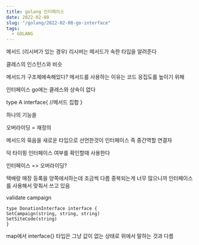 ```yaml
---
title: golang 인터페이스
date: 2022-02-08
slug: "/golang/2022-02-08-go-interface"
tags:
  - GOLANG
---
```


메서드 (리시버가 있는 경우)
리시버는 메서드가 속한 타입을 알려준다

클레스의 인스턴스와 비슷

메서드가 구조체에속해있다?
메서드를 사용하는 이유는 코드 응집도를 높이기 위해


인터페이스
go에는 클레스와 상속이 없다

type A interface{
//메서드 집합
}

하나의 기능을

오버라이딩
= 재정의

메서드의 묶음을 새로운 타입으로 선언한것이 인터페이스
즉 중간역할 연결자

덕 타이핑
인터페이스 여부를 확인할때 사용한다

인터페이스 => 오버라이딩?

택배랑 매장 등록을 양쪽에서하는데 조금씩 다름
중복되는게 너무 많으니까 인터페이스를 사용해서 맞춰서 쓰고 있음

validate campaign
```
type DonationInterface interface {
SetCampaign(string, string, string)
SetSiteCode(string)
}
```
map에서 interface{} 타입은 그냥 값이 없는 상태로 위에서 말하는 것과 다름
